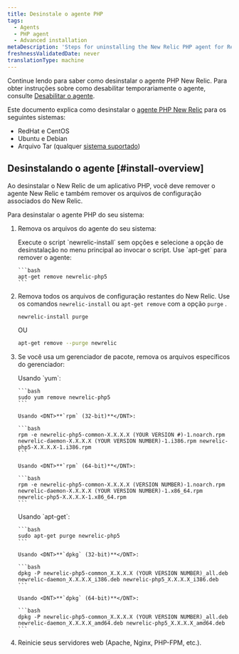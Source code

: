 ```yaml
---
title: Desinstale o agente PHP
tags:
  - Agents
  - PHP agent
  - Advanced installation
metaDescription: 'Steps for uninstalling the New Relic PHP agent for RedHat, CentOS, Debian, Ubuntu and tarball'
freshnessValidatedDate: never
translationType: machine
---
```


Continue lendo para saber como desinstalar o agente PHP New Relic. Para obter instruções sobre como desabilitar temporariamente o agente, consulte [Desabilitar o agente](/docs/agents/manage-apm-agents/installation/disable-apm-agent#php).

Este documento explica como desinstalar o [agente PHP New Relic](/docs/agents/php-agent/getting-started/new-relic-php) para os seguintes sistemas:

* <DNT>RedHat</DNT> e <DNT>CentOS</DNT>
* <DNT>Ubuntu</DNT> e <DNT>Debian</DNT>
* Arquivo Tar (qualquer [sistema suportado](/docs/agents/php-agent/getting-started/php-agent-compatibility-requirements#operating-systems))

## Desinstalando o agente [#install-overview]

Ao desinstalar o New Relic de um aplicativo PHP, você deve remover o agente New Relic e também remover os arquivos de configuração associados do New Relic.

Para desinstalar o agente PHP do seu sistema:

1. Remova os arquivos do agente do seu sistema:

   <CollapserGroup>
     <Collapser id="remove-redhat-centos" title="RedHat ou CentOS">
       Execute o script `newrelic-install` sem opções e selecione a opção de desinstalação no menu principal ao invocar o script.
     </Collapser>

     <Collapser id="remove-ubuntu-debian" title="Ubuntu ou Debian">
       Use `apt-get` para remover o agente:

       ```bash
       apt-get remove newrelic-php5
       ```
     </Collapser>
   </CollapserGroup>

2. Remova todos os arquivos de configuração restantes do New Relic. Use os comandos `newrelic-install` ou `apt-get remove` com a opção `purge` .

   ```bash
   newrelic-install purge
   ```

   OU

   ```bash
   apt-get remove --purge newrelic
   ```

3. Se você usa um gerenciador de pacote, remova os arquivos específicos do gerenciador:

   <CollapserGroup>
     <Collapser id="uninstall-redhat-centos" title="RedHat ou CentOS">
       Usando `yum`:

       ```bash
       sudo yum remove newrelic-php5
       ```

       Usando <DNT>**`rpm` (32-bit)**</DNT>:

       ```bash
       rpm -e newrelic-php5-common-X.X.X.X (YOUR VERSION #)-1.noarch.rpm newrelic-daemon-X.X.X.X (YOUR VERSION NUMBER)-1.i386.rpm newrelic-php5-X.X.X.X-1.i386.rpm
       ```

       Usando <DNT>**`rpm` (64-bit)**</DNT>:

       ```bash
       rpm -e newrelic-php5-common-X.X.X.X (VERSION NUMBER)-1.noarch.rpm newrelic-daemon-X.X.X.X (YOUR VERSION NUMBER)-1.x86_64.rpm newrelic-php5-X.X.X.X-1.x86_64.rpm
       ```
     </Collapser>

     <Collapser id="uninstall-ubuntu-debian" title="Ubuntu ou Debian">
       Usando `apt-get`:

       ```bash
       sudo apt-get purge newrelic-php5
       ```

       Usando <DNT>**`dpkg` (32-bit)**</DNT>:

       ```bash
       dpkg -P newrelic-php5-common_X.X.X.X (YOUR VERSION NUMBER)_all.deb newrelic-daemon_X.X.X.X_i386.deb newrelic-php5_X.X.X.X_i386.deb
       ```

       Usando <DNT>**`dpkg` (64-bit)**</DNT>:

       ```bash
       dpkg -P newrelic-php5-common_X.X.X.X (YOUR VERSION NUMBER)_all.deb newrelic-daemon_X.X.X.X_amd64.deb newrelic-php5_X.X.X.X_amd64.deb
       ```
     </Collapser>
   </CollapserGroup>

4. Reinicie seus servidores web (Apache, Nginx, PHP-FPM, etc.).